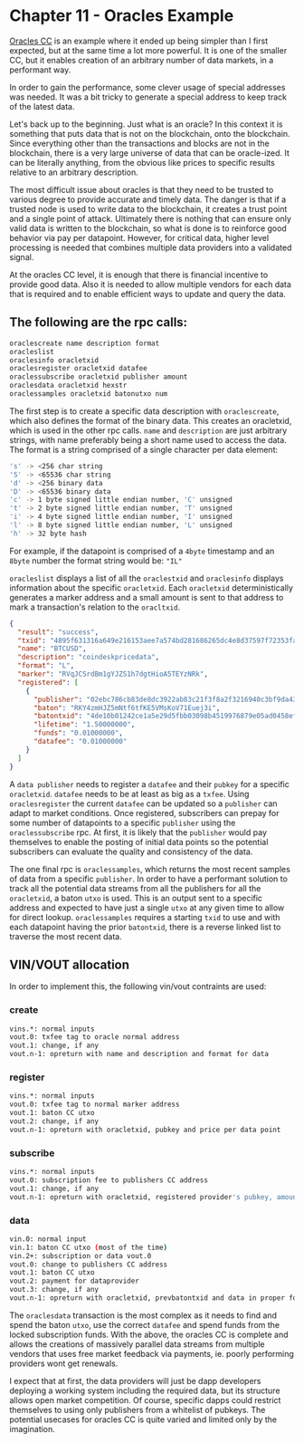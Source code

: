 
# Chapter 11 - Oracles Example

[Oracles CC](https://github.com/jl777/komodo/blob/jl777/src/cc/oracles.cpp) is an example where it ended up being simpler than I first expected, but at the same time a lot more powerful. It is one of the smaller CC, but it enables creation of an arbitrary number of data markets, in a performant way.

In order to gain the performance, some clever usage of special addresses was needed. It was a bit tricky to generate a special address to keep track of the latest data.

Let's back up to the beginning. Just what is an oracle? In this context it is something that puts data that is not on the blockchain, onto the blockchain. Since everything other than the transactions and blocks are not in the blockchain, there is a very large universe of data that can be oracle-ized. It can be literally anything, from the obvious like prices to specific results relative to an arbitrary description.

The most difficult issue about oracles is that they need to be trusted to various degree to provide accurate and timely data. The danger is that if a trusted node is used to write data to the blockchain, it creates a trust point and a single point of attack. Ultimately there is nothing that can ensure only valid data is written to the blockchain, so what is done is to reinforce good behavior via pay per datapoint. However, for critical data, higher level processing is needed that combines multiple data providers into a validated signal.

At the oracles CC level, it is enough that there is financial incentive to provide good data. Also it is needed to allow multiple vendors for each data that is required and to enable efficient ways to update and query the data.

## The following are the rpc calls:

```bash
oraclescreate name description format
oracleslist
oraclesinfo oracletxid
oraclesregister oracletxid datafee
oraclessubscribe oracletxid publisher amount
oraclesdata oracletxid hexstr
oraclessamples oracletxid batonutxo num
```

The first step is to create a specific data description with `oraclescreate`, which also defines the format of the binary data. This creates an oracletxid, which is used in the other rpc calls. `name` and `description` are just arbitrary strings, with name preferably being a short name used to access the data. The format is a string comprised of a single character per data element:

```bash
's' -> <256 char string
'S' -> <65536 char string
'd' -> <256 binary data
'D' -> <65536 binary data
'c' -> 1 byte signed little endian number, 'C' unsigned
't' -> 2 byte signed little endian number, 'T' unsigned
'i' -> 4 byte signed little endian number, 'I' unsigned
'l' -> 8 byte signed little endian number, 'L' unsigned
'h' -> 32 byte hash
```

For example, if the datapoint is comprised of a `4byte` timestamp and an `8byte` number the format string would be: `"IL"`

`oracleslist` displays a list of all the `oraclestxid` and `oraclesinfo` displays information about the specific `oracletxid`. Each `oracletxid` deterministically generates a marker address and a small amount is sent to that address to mark a transaction's relation to the `oracltxid`.

```json
{
  "result": "success",
  "txid": "4895f631316a649e216153aee7a574bd281686265dc4e8d37597f72353facac3",
  "name": "BTCUSD",
  "description": "coindeskpricedata",
  "format": "L",
  "marker": "RVqJCSrdBm1gYJZS1h7dgtHioA5TEYzNRk",
  "registered": [
    {
      "publisher": "02ebc786cb83de8dc3922ab83c21f3f8a2f3216940c3bf9da43ce39e2a3a882c92",
      "baton": "RKY4zmHJZ5mNtf6tfKE5VMsKoV71Euej3i",
      "batontxid": "4de10b01242ce1a5e29d5fbb03098b4519976879e05ad0458ef7174ed9127f18",
      "lifetime": "1.50000000",
      "funds": "0.01000000",
      "datafee": "0.01000000"
    }
  ]
}
```

A `data publisher` needs to register a `datafee` and their `pubkey` for a specific `oracletxid`. `datafee` needs to be at least as big as a `txfee`. Using `oraclesregister` the current `datafee` can be updated so a `publisher` can adapt to market conditions. Once registered, subscribers can prepay for some number of datapoints to a specific `publisher` using the `oraclessubscribe` rpc. At first, it is likely that the `publisher` would pay themselves to enable the posting of initial data points so the potential subscribers can evaluate the quality and consistency of the data.

The one final rpc is `oraclessamples`, which returns the most recent samples of data from a specific `publisher`. In order to have a performant solution to track all the potential data streams from all the publishers for all the `oracletxid`, a baton `utxo` is used. This is an output sent to a specific address and expected to have just a single `utxo` at any given time to allow for direct lookup. `oraclessamples` requires a starting `txid` to use and with each datapoint having the prior `batontxid`, there is a reverse linked list to traverse the most recent data.

## VIN/VOUT allocation

In order to implement this, the following vin/vout contraints are used:

### create

```bash
vins.*: normal inputs
vout.0: txfee tag to oracle normal address
vout.1: change, if any
vout.n-1: opreturn with name and description and format for data
```

### register

```bash
vins.*: normal inputs
vout.0: txfee tag to normal marker address
vout.1: baton CC utxo
vout.2: change, if any
vout.n-1: opreturn with oracletxid, pubkey and price per data point
```

### subscribe

```bash
vins.*: normal inputs
vout.0: subscription fee to publishers CC address
vout.1: change, if any
vout.n-1: opreturn with oracletxid, registered provider's pubkey, amount
```

### data

```bash
vin.0: normal input
vin.1: baton CC utxo (most of the time)
vin.2+: subscription or data vout.0
vout.0: change to publishers CC address
vout.1: baton CC utxo
vout.2: payment for dataprovider
vout.3: change, if any
vout.n-1: opreturn with oracletxid, prevbatontxid and data in proper format
```

The `oraclesdata` transaction is the most complex as it needs to find and spend the baton `utxo`, use the correct `datafee` and spend funds from the locked subscription funds. With the above, the oracles CC is complete and allows the creations of massively parallel data streams from multiple vendors that uses free market feedback via payments, ie. poorly performing providers wont get renewals.

I expect that at first, the data providers will just be dapp developers deploying a working system including the required data, but its structure allows open market competition. Of course, specific dapps could restrict themselves to using only publishers from a whitelist of pubkeys. The potential usecases for oracles CC is quite varied and limited only by the imagination.
